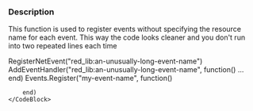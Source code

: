 

<ButtonFlex>
    <ClientButton />
    <ServerButton />
    <WIPButton />
</ButtonFlex>

### Description

This function is used to register events without specifying the resource name for each event. 
This way the code looks cleaner and you don't run into two repeated lines each time

<Tabs>
  <TabItem value="b" label="Before" default>
    <CodeBlock className="language-lua">
        RegisterNetEvent("red_lib:an-unusually-long-event-name")<br />
        AddEventHandler("red_lib:an-unusually-long-event-name", function()
            ...
        end)
    </CodeBlock>
  </TabItem>
  <TabItem value="a" label="After">
    <CodeBlock className="language-lua">
        Events.Register("my-event-name", function()
        
        end)
    </CodeBlock>
  </TabItem>
</Tabs>